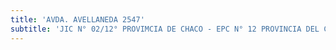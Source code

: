 ```yaml
---
title: 'AVDA. AVELLANEDA 2547'
subtitle: 'JIC N° 02/12° PROVIMCIA DE CHACO - EPC N° 12 PROVINCIA DEL CHACO'
---
```


#
